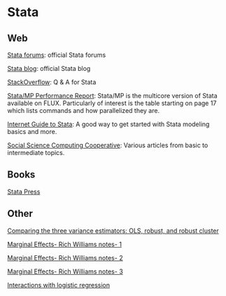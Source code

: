 # Stata

## Web

[Stata forums](http://www.statalist.org/forums): official Stata forums

[Stata blog](http://blog.stata.com/): official Stata blog

[StackOverflow](http://stackoverflow.com/questions/tagged/stata): Q & A for Stata

[Stata/MP Performance Report](https://www.stata.com/stata-mp/statamp_20210611.pdf): Stata/MP is the multicore version of Stata available on FLUX. Particularly of interest is the table starting on page 17 which lists commands and how parallelized they are.

[Internet Guide to Stata](http://wlm.userweb.mwn.de/Stata/): A good way to get started with Stata modeling basics and more.

[Social Science Computing Cooperative](https://www.ssc.wisc.edu/sscc/pubs/stat.htm): Various articles from basic to intermediate topics.



## Books

[Stata Press](http://www.stata-press.com/)


## Other

[Comparing the three variance estimators: OLS, robust, and robust cluster](http://www.stata.com/support/faqs/statistics/standard-errors-and-vce-cluster-option/)

[Marginal Effects- Rich Williams notes- 1](https://www3.nd.edu/~rwilliam/stats3/Margins01.pdf)

[Marginal Effects- Rich Williams notes- 2](https://www3.nd.edu/~rwilliam/stats3/Margins02.pdf)

[Marginal Effects- Rich Williams notes- 3](https://www3.nd.edu/~rwilliam/stats3/Margins03.pdf)

[Interactions with logistic regression](https://stats.idre.ucla.edu/stata/seminars/deciphering-interactions-in-logistic-regression/)
